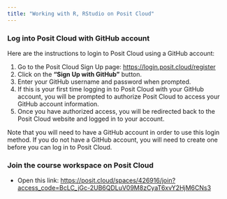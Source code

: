 ```yaml
---
title: "Working with R, RStudio on Posit Cloud"
---
```


### Log into Posit Cloud with GitHub account

Here are the instructions to login to Posit Cloud using a GitHub account:

1.  Go to the Posit Cloud Sign Up page: <https://login.posit.cloud/register>
2.  Click on the **"Sign Up with GitHub"** button.
3.  Enter your GitHub username and password when prompted.
4.  If this is your first time logging in to Posit Cloud with your GitHub account, you will be prompted to authorize Posit Cloud to access your GitHub account information.
5.  Once you have authorized access, you will be redirected back to the Posit Cloud website and logged in to your account.

Note that you will need to have a GitHub account in order to use this login method. If you do not have a GitHub account, you will need to create one before you can log in to Posit Cloud.

### Join the course workspace on Posit Cloud

-   Open this link: <https://posit.cloud/spaces/426916/join?access_code=BcLC_jGc-2UB6QDLuV09M8zCyaT6xvY2HjM6CNs3>

